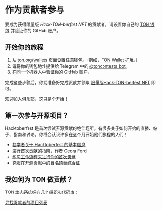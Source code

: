 # 作为贡献者参与

要成为获得限量版 *Hack-TON-berfest NFT* 的贡献者，请设置你自己的 [TON 钱包](https://ton.org/wallets) 并验证你的 GitHub 账户。

## 开始你的旅程

1. 从 [ton.org/wallets](https://ton.org/wallets) 页面设置任意钱包。（例如，[TON Wallet 扩展](https://chrome.google.com/webstore/detail/ton-wallet/nphplpgoakhhjchkkhmiggakijnkhfnd)。）
2. 请将你的钱包地址提供给 Telegram 中的 [@toncontests_bot](https://t.me/toncontests_bot)。
3. 在同一个机器人中验证你的 GitHub 账户。

完成这些步骤后，你就准备好完成贡献并领取 [限量版Hack-TON-berfest NFT](/contribute/hacktoberfest/#what-the-rewards) 即可。

欢迎加入俱乐部，这只是个开始！

## 第一次参与开源项目？

Hacktoberfest 是首次尝试开源贡献的绝佳场所。有很多关于如何开始的直播、帖子、指南和讨论。你将会认识许多在这个月开始他们旅程的人们！

- [初学者关于 Hacktoberfest 的基本信息](https://hacktoberfest.com/participation/#beginner-resources)
- [进行首次贡献的指南](https://dev.to/codesandboxio/how-to-make-your-first-open-source-contribution-2oim)，作者 Ceora Ford
- [练习工作流程来进行你的首次贡献](https://github.com/firstcontributions/first-contributions)
- [克服在开源贡献中的冒名顶替综合征](https://blackgirlbytes.dev/conquering-the-fear-of-contributing-to-open-source)

## 我如何为 TON 做贡献？

TON 生态系统拥有几个组织和代码库：

<span className="DocsMarkdown--button-group-content">
  <a href="/hacktonberfest"
     className="Button Button-is-docs-primary">
    寻找贡献者的项目列表
  </a>
</span>
